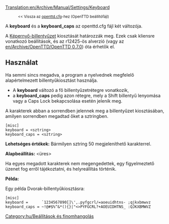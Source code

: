 [[Translation:en/Archive/Manual/Settings/Keyboard]]

:<small><< Vissza az [[hu/openttd.cfg|openttd.cfg]]-hez (OpenTTD beállítófájl)</small>


A '''keyboard''' és a '''keyboard_caps''' az openttd.cfg fájl két változója.

A [[hu/Képernyő-billentyűzet|Képernyő-billentyűzet]] kiosztását határozzák meg. Ezek csak kliensre vonatkozó beállítások, és az r12425-ös alverzió (vagy az [[en/Archive/OpenTTD/OpenTTD 0.7.0]]) óta érhetők el.

==Használat==

Ha semmi sincs megadva, a program a nyelvednek megfelelő alapértelmezett billentyűkiosztást használja.
* A '''keyboard''' változó a fő billentyűzetrétegre vonatkozik,
* a '''keyboard_caps''' pedig azon rétegre, mely a Shift billentyű lenyomása vagy a Caps Lock bekapcsolása esetén jelenik meg.
A karakterek abban a sorrendben jelennek meg a billentyűzet kiosztásában, amilyen sorrendben megadtad őket a sztringben.

<pre>
[misc]
keyboard = <sztring>
keyboard_caps = <sztring>
</pre>

'''Lehetséges értékek:''' Bármilyen sztring 50 megjeleníthető karakterrel.

'''Alapbeállítás:''' <üres>

Ha egyes megadott karakterek nem megengedettek, egy figyelmeztető üzenet fog erről tájékoztatni, és helyreállítás történik.

'''Példa:'''

Egy példa Dvorak-billentyűkiosztásra:
<pre>
[misc]
keyboard =      `1234567890[]\',.pyfgcrl/=aoeuidhtns- ;qjkxbmwvz
keyboard_caps = ~!@#$%^&*(){}|"<>PYFGCRL?+AOEUIDHTNS_ :QJKXBMWVZ
</pre>

[[Category:hu/Beállítások és finomhangolás]]